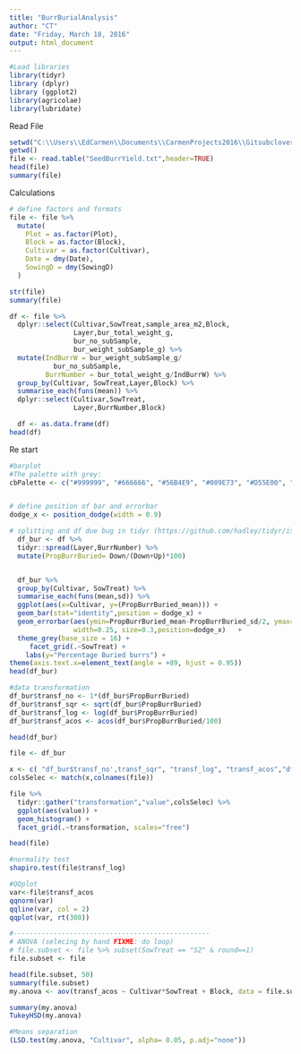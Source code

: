 ```yaml
---
title: "BurrBurialAnalysis"
author: "CT"
date: "Friday, March 18, 2016"
output: html_document
---
```




```r
#Load libraries 
library(tidyr)
library (dplyr)
library (ggplot2)
library(agricolae)
library(lubridate)
```

Read File 

```r
setwd("C:\\Users\\EdCarmen\\Documents\\CarmenProjects2016\\Gitsubclover")
getwd()
file <- read.table("SeedBurrYield.txt",header=TRUE)
head(file)
summary(file)
```

Calculations 

```r

# define factors and formats
file <- file %>%
  mutate(
    Plot = as.factor(Plot),
    Block = as.factor(Block),
    Cultivar = as.factor(Cultivar),
    Date = dmy(Date),
    SowingD = dmy(SowingD)
  )

str(file)
summary(file)

```


```r

df <- file %>%
  dplyr::select(Cultivar,SowTreat,sample_area_m2,Block,
                Layer,bur_total_weight_g,
                bur_no_subSample,
                bur_weight_subSample_g) %>%
  mutate(IndBurrW = bur_weight_subSample_g/
           bur_no_subSample,
         BurrNumber = bur_total_weight_g/IndBurrW) %>%  
  group_by(Cultivar, SowTreat,Layer,Block) %>%
  summarise_each(funs(mean)) %>%
  dplyr::select(Cultivar,SowTreat,
                Layer,BurrNumber,Block)

  df <- as.data.frame(df)
head(df)

```

Re start

```r

#barplot 
#The palette with grey:
cbPalette <- c("#999999", "#666666", "#56B4E9", "#009E73", "#D55E00", "#0072B2","#999999", "#E69F00", "#56B4E9", "#009E73", "#D55E00", "#0072B2","#56B4E9", "#009E73")


# define position of bar and errorbar
dodge_x <- position_dodge(width = 0.9)

# splitting and df due bug in tidyr (https://github.com/hadley/tidyr/issues/32)
  df_bur <- df %>%
  tidyr::spread(Layer,BurrNumber) %>%
  mutate(PropBurrBuried= Down/(Down+Up)*100)


  df_bur %>%
  group_by(Cultivar, SowTreat) %>%
  summarise_each(funs(mean,sd)) %>%
  ggplot(aes(x=Cultivar, y=(PropBurrBuried_mean))) +
  geom_bar(stat="identity",position = dodge_x) +
  geom_errorbar(aes(ymin=PropBurrBuried_mean-PropBurrBuried_sd/2, ymax=PropBurrBuried_mean+PropBurrBuried_sd/2),
                width=0.25, size=0.3,position=dodge_x)   +
  theme_grey(base_size = 16) +
     facet_grid(.~SowTreat) +
    labs(y="Percentage Buried burrs") +
theme(axis.text.x=element_text(angle = +89, hjust = 0.95))
head(df_bur)

```


```r


#data transformation
df_bur$transf_no <- 1*(df_bur$PropBurrBuried)
df_bur$transf_sqr <- sqrt(df_bur$PropBurrBuried)
df_bur$transf_log <- log(df_bur$PropBurrBuried)
df_bur$transf_acos <- acos(df_bur$PropBurrBuried/100)

head(df_bur)

file <- df_bur

x <- c( "df_bur$transf_no',transf_sqr", "transf_log", "transf_acos","df_bur$transf_no")
colsSelec <- match(x,colnames(file))

file %>%
  tidyr::gather("transformation","value",colsSelec) %>%
  ggplot(aes(value)) + 
  geom_histogram() +
  facet_grid(.~transformation, scales="free")

head(file)

#normality test
shapiro.test(file$transf_log)

#QQplot
var<-file$transf_acos
qqnorm(var)
qqline(var, col = 2)
qqplot(var, rt(300))

#-------------------------------------------------
# ANOVA (selecing by hand FIXME: do loop)
# file.subset <- file %>% subset(SowTreat == "S2" & round==1)
file.subset <- file 

head(file.subset, 50)
summary(file.subset)
my.anova <- aov(transf_acos ~ Cultivar*SowTreat + Block, data = file.subset)

summary(my.anova)
TukeyHSD(my.anova)

#Means separation 
(LSD.test(my.anova, "Cultivar", alpha= 0.05, p.adj="none")) 

```











